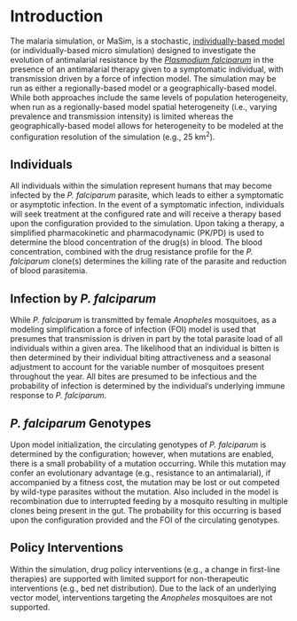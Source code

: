# Introduction

The malaria simulation, or MaSim, is a stochastic, [individually-based model](https://en.wikipedia.org/wiki/Agent-based_model) (or individually-based micro simulation) designed to investigate the evolution of antimalarial resistance by the *[Plasmodium falciparum](https://en.wikipedia.org/wiki/Plasmodium_falciparum)* in the presence of an antimalarial therapy given to a symptomatic individual, with transmission driven by a force of infection model. The simulation may be run as either a regionally-based model or a geographically-based model. While both approaches include the same levels of population heterogeneity, when run as a regionally-based model spatial heterogeneity (i.e., varying prevalence and transmission intensity) is limited whereas the geographically-based model allows for heterogeneity to be modeled at the configuration resolution of the simulation (e.g., 25 km^2^).

## Individuals

All individuals within the simulation represent humans that may become infected by the *P. falciparum* parasite, which leads to either a symptomatic or asymptotic infection. In the event of a symptomatic infection, individuals will seek treatment at the configured rate and will receive a therapy based upon the configuration provided to the simulation. Upon taking a therapy, a simplified pharmacokinetic and pharmacodynamic (PK/PD) is used to determine the blood concentration of the drug(s) in blood. The blood concentration, combined with the drug resistance profile for the *P. falciparum* clone(s) determines the killing rate of the parasite and reduction of blood parasitemia. 

## Infection by *P. falciparum*

While *P. falciparum* is transmitted by female *Anopheles* mosquitoes, as a modeling simplification a force of infection (FOI) model is used that presumes that transmission is driven in part by the total parasite load of all individuals within a given area. The likelihood that an individual is bitten is then determined by their individual biting attractiveness and a seasonal adjustment to account for the variable number of mosquitoes present throughout the year. All bites are presumed to be infectious and the probability of infection is determined by the individual's underlying immune response to *P. falciparum*. 

## *P. falciparum* Genotypes

Upon model initialization, the circulating genotypes of *P. falciparum* is determined by the configuration; however, when mutations are enabled, there is a small probability of a mutation occurring. While this mutation may confer an evolutionary advantage (e.g., resistance to an antimalarial), if accompanied by a fitness cost, the mutation may be lost or out competed by wild-type parasites without the mutation. Also included in the model is recombination due to interrupted feeding by a mosquito resulting in multiple clones being present in the gut. The probability for this occurring is based upon the configuration provided and the FOI of the circulating genotypes.

## Policy Interventions

Within the simulation, drug policy interventions (e.g., a change in first-line therapies) are supported with limited support for non-therapeutic interventions (e.g., bed net distribution). Due to the lack of an underlying vector model, interventions targeting the *Anopheles* mosquitoes are not supported. 
